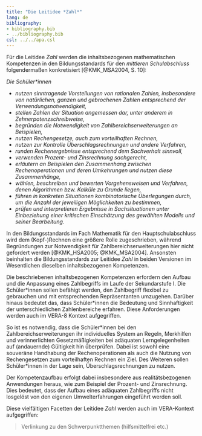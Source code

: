 ```yaml
---
title: "Die Leitidee *Zahl*"
lang: de
bibliography:
- bibliography.bib
- ../bibliography.bib
csl: ../../apa.csl
---
```


Für die Leitidee *Zahl* werden die inhaltsbezogenen mathematischen Kompetenzen in den Bildungsstandards für den *mittleren Schulabschluss* folgendermaßen konkretisiert [@KMK_MSA2004, S. 10]:

*Die Schüler\*innen*

* *nutzen sinntragende Vorstellungen von rationalen Zahlen, insbesondere von natürlichen, ganzen und gebrochenen Zahlen entsprechend der Verwendungsnotwendigkeit,* 
* *stellen Zahlen der Situation angemessen dar, unter anderem in Zehnerpotenzschreibweise,*
* *begründen die Notwendigkeit von Zahlbereichserweiterungen an Beispielen,*
* *nutzen Rechengesetze, auch zum vorteilhaften Rechnen,*
* *nutzen zur Kontrolle Überschlagsrechnungen und andere Verfahren,*
* *runden Rechenergebnisse entsprechend dem Sachverhalt sinnvoll,*
* *verwenden Prozent- und Zinsrechnung sachgerecht,*
* *erläutern an Beispielen den Zusammenhang zwischen Rechenoperationen und deren Umkehrungen und nutzen diese Zusammenhänge,*
* *wählen, beschreiben und bewerten Vorgehensweisen und Verfahren, denen Algorithmen bzw. Kalküle zu Grunde liegen,*
* *führen in konkreten Situationen kombinatorische Überlegungen durch, um die Anzahl der jeweiligen Möglichkeiten zu bestimmen,*
* *prüfen und interpretieren Ergebnisse in Sachsituationen unter Einbeziehung einer kritischen Einschätzung des gewählten Modells und seiner Bearbeitung.*

In den Bildungsstandards im Fach Mathematik für den Hauptschulabschluss wird dem (Kopf-)Rechnen eine größere Rolle zugeschrieben, während Begründungen zur Notwendigkeit für Zahlbereichserweiterungen hier nicht gefordert werden [@KMK_HSA2005; @KMK_MSA2004]. Ansonsten beinhalten die Bildungsstandards zur Leitidee *Zahl* in beiden Versionen im Wesentlichen dieselben inhaltsbezogenen Kompetenzen.

Die beschriebenen inhaltsbezogenen Kompetenzen erfordern den Aufbau und die Anpassung eines Zahlbegriffs im Laufe der Sekundarstufe I. Die Schüler\*innen sollen befähigt werden, den Zahlbegriff flexibel zu gebrauchen und mit entsprechenden Repräsentanten umzugehen. Darüber hinaus bedeutet das, dass Schüler\*innen die Bedeutung und Sinnhaftigkeit der unterschiedlichen Zahlenbereiche erfahren. Diese Anforderungen werden auch im VERA-8 Kontext aufgegriffen.

So ist es notwendig, dass die Schüler\*innen bei den Zahlbereichserweiterungen ihr individuelles System an Regeln, Merkhilfen und verinnerlichten Gesetzmäßigkeiten bei adäquaten Lerngelegenheiten auf (andauernde) Gültigkeit hin überprüfen. Dabei ist sowohl eine souveräne Handhabung der Rechenoperationen als auch die Nutzung von Rechengesetzen zum vorteilhaften Rechnen ein Ziel. Des Weiteren sollen Schüler\*innen in der Lage sein, Überschlagsrechnungen zu nutzen.

Der Kompetenzaufbau erfolgt dabei insbesondere aus realitätsbezogenen Anwendungen heraus, wie zum Beispiel der Prozent- und Zinsrechnung. Dies bedeutet, dass der Aufbau eines adäquaten Zahlbegriffs nicht losgelöst von den eigenen Umwelterfahrungen eingeführt werden soll.

Diese vielfältigen Facetten der Leitidee *Zahl* werden auch im VERA-Kontext aufgegriffen:

> Verlinkung zu den Schwerpunktthemen (hilfsmittelfrei etc.)
